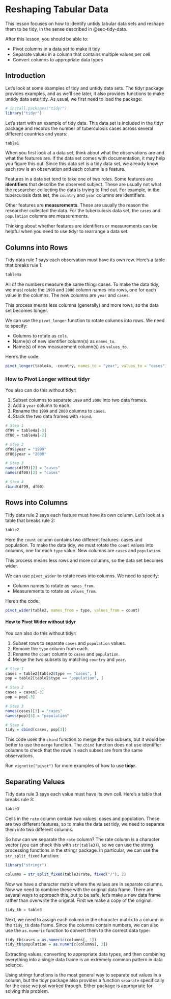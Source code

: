 # Reshaping Tabular Data {#sec-reshaping-tabular-data}

This lesson focuses on how to identify untidy tabular data sets and reshape
them to be tidy, in the sense described in @sec-tidy-data.

::: {.callout-note title="Learning Goals" collapse="false"}
After this lesson, you should be able to:

* Pivot columns in a data set to make it tidy
* Separate values in a column that contains multiple values per cell
* Convert columns to appropriate data types
:::


## Introduction

Let's look at some examples of tidy and untidy data sets. The tidyr package
provides examples, and as we'll see later, it also provides functions to make
untidy data sets tidy. As usual, we first need to load the package:

```r
# install.packages("tidyr")
library("tidyr")
```

Let's start with an example of tidy data. This data set is included in the
tidyr package and records the number of tuberculosis cases across several
different countries and years:

```r
table1
```

When you first look at a data set, think about what the observations are and
what the features are. If the data set comes with documentation, it may help
you figure this out. Since this data set is a tidy data set, we already know
each row is an observation and each column is a feature.

Features in a data set tend to take one of two roles. Some features are
**identifiers** that describe the observed subject. These are usually not what
the researcher collecting the data is trying to find out. For example, in the
tuberculosis data set, the `country` and `year` columns are identifiers.

Other features are **measurements**. These are usually the reason the researcher
collected the data. For the tuberculosis data set, the `cases` and `population`
columns are measurements.

Thinking about whether features are identifiers or measurements can be helpful
when you need to use tidyr to rearrange a data set.


## Columns into Rows

Tidy data rule 1 says each observation must have its own row. Here's a table
that breaks rule 1:

```r
table4a
```

All of the numbers measure the same thing: cases. To make the data tidy, we
must rotate the `1999` and `2000` column names into rows, one for each value in
the columns. The new columns are `year` and `cases`.

This process means less columns (generally) and more rows, so the data set
becomes longer.

We can use the `pivot_longer` function to rotate columns into rows. We need to
specify:

* Columns to rotate as `cols`.
* Name(s) of new identifier column(s) as `names_to`.
* Name(s) of new measurement column(s) as `values_to`.

Here's the code:
```r
pivot_longer(table4a, -country, names_to = "year", values_to = "cases")
```

::: {.callout-note collapse="true"}
### How to Pivot Longer without tidyr

You also can do this without tidyr:

1. Subset columns to separate `1999` and `2000` into two data frames.
2. Add a `year` column to each.
3. Rename the `1999` and `2000` columns to `cases`.
4. Stack the two data frames with `rbind`.

```r
# Step 1
df99 = table4a[-3]
df00 = table4a[-2]

# Step 2
df99$year = "1999"
df00$year = "2000"

# Step 3
names(df99)[2] = "cases"
names(df00)[2] = "cases"

# Step 4
rbind(df99, df00)
```
:::


## Rows into Columns

Tidy data rule 2 says each feature must have its own column. Let's look at a
table that breaks rule 2:

```r
table2
```

Here the `count` column contains two different features: cases and population.
To make the data tidy, we must rotate the `count` values into columns, one for
each `type` value. New columns are `cases` and `population`.

This process means less rows and more columns, so the data set becomes wider.

We can use `pivot_wider` to rotate rows into columns. We need to specify:

* Column names to rotate as `names_from`.
* Measurements to rotate as `values_from`.

Here's the code:

```r
pivot_wider(table2, names_from = type, values_from = count)
```

::: {.callout-note collapse="true"}
#### How to Pivot Wider without tidyr

You can also do this without tidyr:

1. Subset rows to separate `cases` and `population` values.
2. Remove the `type` column from each.
3. Rename the `count` column to `cases` and `population`.
4. Merge the two subsets by matching `country` and `year`.

```r
# Step 1
cases = table2[table2$type == "cases", ]
pop = table2[table2$type == "population", ]

# Step 2
cases = cases[-3]
pop = pop[-3]

# Step 3
names(cases)[3] = "cases"
names(pop)[3] = "population"

# Step 4
tidy = cbind(cases, pop[3])
```

This code uses the `cbind` function to merge the two subsets, but it would be
better to use the `merge` function. The `cbind` function does not use
identifier columns to check that the rows in each subset are from the same
observations.
:::

::: {.callout-note title="See also"}
Run `vignette("pivot")` for more examples of how to use **tidyr**.
:::


## Separating Values

Tidy data rule 3 says each value must have its own cell. Here's a table that
breaks rule 3:

```r
table3
```

Cells in the `rate` column contain two values: cases and population. These are
two different features, so to make the data set tidy, we need to separate them
into two different columns.

So how can we separate the `rate` column? The rate column is a character vector
(you can check this with `str(table3)`), so we can use the string processing
functions in the stringr package. In particular, we can use the
`str_split_fixed` function:

```r
library("stringr")

columns = str_split_fixed(table3$rate, fixed("/"), 2)
```

Now we have a character matrix where the values are in separate columns. Now we
need to combine these with the original data frame. There are several ways to
approach this, but to be safe, let's make a new data frame rather than
overwrite the original. First we make a copy of the original:

```r
tidy_tb = table3
```

Next, we need to assign each column in the character matrix to a column in the
`tidy_tb` data frame. Since the columns contain numbers, we can also use the
`as.numeric` function to convert them to the correct data type:

```r
tidy_tb$cases = as.numeric(columns[, 1])
tidy_tb$population = as.numeric(columns[, 2])
```

Extracting values, converting to appropriate data types, and then combining
everything into a single data frame is an extremely common pattern in data
science.

Using stringr functions is the most general way to separate out values in a
column, but the tidyr package also provides a function `separate` specifically
for the case we just worked through. Either package is appropriate for solving
this problem.
